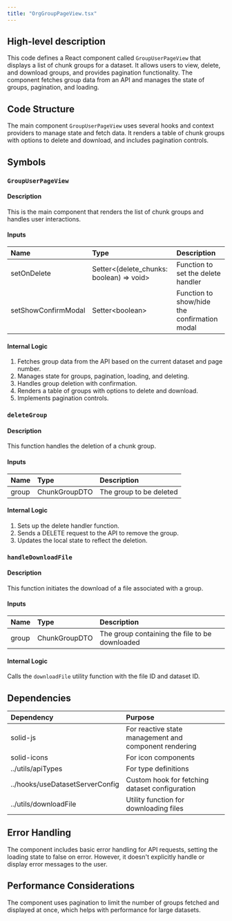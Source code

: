 ```yaml
---
title: "OrgGroupPageView.tsx"
---
```


## High-level description
This code defines a React component called `GroupUserPageView` that displays a list of chunk groups for a dataset. It allows users to view, delete, and download groups, and provides pagination functionality. The component fetches group data from an API and manages the state of groups, pagination, and loading.

## Code Structure
The main component `GroupUserPageView` uses several hooks and context providers to manage state and fetch data. It renders a table of chunk groups with options to delete and download, and includes pagination controls.

## Symbols

### `GroupUserPageView`
#### Description
This is the main component that renders the list of chunk groups and handles user interactions.

#### Inputs
| Name | Type | Description |
|:-----|:-----|:------------|
| setOnDelete | Setter&lt;(delete_chunks: boolean) =&gt; void&gt; | Function to set the delete handler |
| setShowConfirmModal | Setter&lt;boolean&gt; | Function to show/hide the confirmation modal |

#### Internal Logic
1. Fetches group data from the API based on the current dataset and page number.
2. Manages state for groups, pagination, loading, and deleting.
3. Handles group deletion with confirmation.
4. Renders a table of groups with options to delete and download.
5. Implements pagination controls.

### `deleteGroup`
#### Description
This function handles the deletion of a chunk group.

#### Inputs
| Name | Type | Description |
|:-----|:-----|:------------|
| group | ChunkGroupDTO | The group to be deleted |

#### Internal Logic
1. Sets up the delete handler function.
2. Sends a DELETE request to the API to remove the group.
3. Updates the local state to reflect the deletion.

### `handleDownloadFile`
#### Description
This function initiates the download of a file associated with a group.

#### Inputs
| Name | Type | Description |
|:-----|:-----|:------------|
| group | ChunkGroupDTO | The group containing the file to be downloaded |

#### Internal Logic
Calls the `downloadFile` utility function with the file ID and dataset ID.

## Dependencies
| Dependency | Purpose |
|:-----------|:--------|
| solid-js | For reactive state management and component rendering |
| solid-icons | For icon components |
| ../utils/apiTypes | For type definitions |
| ../hooks/useDatasetServerConfig | Custom hook for fetching dataset configuration |
| ../utils/downloadFile | Utility function for downloading files |

## Error Handling
The component includes basic error handling for API requests, setting the loading state to false on error. However, it doesn't explicitly handle or display error messages to the user.

## Performance Considerations
The component uses pagination to limit the number of groups fetched and displayed at once, which helps with performance for large datasets.